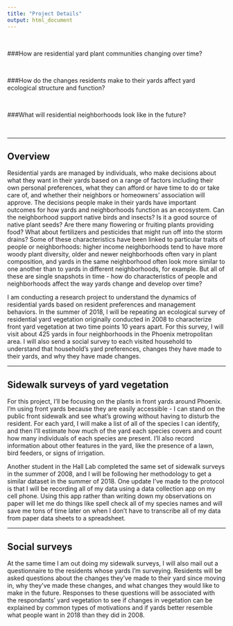 ```yaml
---
title: "Project Details"
output: html_document
---
```


<br>

###How are residential yard plant communities changing over time?

<br>

###How do the changes residents make to their yards affect yard ecological structure and function?

<br>

###What will residential neighborhoods look like in the future?

<br>

---

## Overview

Residential yards are managed by individuals, who make decisions about what they want in their yards based on a range of factors including their own personal preferences, what they can afford or have time to do or take care of, and whether their neighbors or homeowners' association will approve. The decisions people make in their yards have important outcomes for how yards and neighborhoods function as an ecosystem. Can the neighborhood support native birds and insects? Is it a good source of native plant seeds? Are there many flowering or fruiting plants providing food? What about fertilizers and pesticides that might run off into the storm drains? Some of these characteristics have been linked to particular traits of people or neighborhoods: higher income neighborhoods tend to have more woody plant diversity, older and newer neighborhoods often vary in plant composition, and yards in the same neighborhood often look more similar to one another than to yards in different neighborhoods, for example. But all of these are single snapshots in time - how do characteristics of people and neighborhoods affect the way yards change and develop over time?

I am conducting a research project to understand the dynamics of residential yards based on resident preferences and management behaviors. In the summer of 2018, I will be repeating an ecological survey of residential yard vegetation originally conducted in 2008 to characterize front yard vegetation at two time points 10 years apart. For this survey, I will visit about 425 yards in four neighborhoods in the Phoenix metropolitan area. I will also send a social survey to each visited household to understand that household's yard preferences, changes they have made to their yards, and why they have made changes.

---

## Sidewalk surveys of yard vegetation

For this project, I'll be focusing on the plants in front yards around Phoenix. I'm using front yards because they are easily accessible - I can stand on the public front sidewalk and see what's growing without having to disturb the resident. For each yard, I will make a list of all of the species I can identify, and then I'll estimate how much of the yard each species covers and count how many individuals of each species are present. I'll also record information about other features in the yard, like the presence of a lawn, bird feeders, or signs of irrigation.

Another student in the Hall Lab completed the same set of sidewalk surveys in the summer of 2008, and I will be following her methodology to get a similar dataset in the summer of 2018. One update I've made to the protocol is that I will be recording all of my data using a data collection app on my cell phone. Using this app rather than writing down my observations on paper will let me do things like spell check all of my species names and will save me tons of time later on when I don't have to transcribe all of my data from paper data sheets to a spreadsheet.

---

## Social surveys

At the same time I am out doing my sidewalk surveys, I will also mail out a questionnaire to the residents whose yards I'm surveying. Residents will be asked questions about the changes they've made to their yard since moving in, why they've made these changes, and what changes they would like to make in the future. Responses to these questions will be associated with the respondants' yard vegetation to see if changes in vegetation can be explained by common types of motivations and if yards better resemble what people want in 2018 than they did in 2008.
